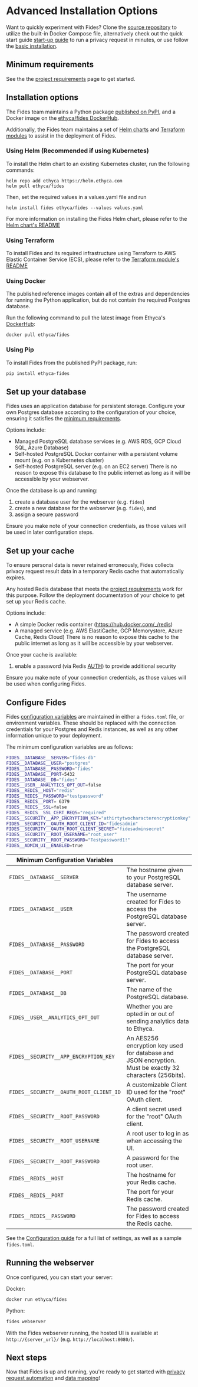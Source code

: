
# Advanced Installation Options

<Callout emoji="" type="info">Want to quickly experiment with Fides? Clone the [source repository](https://github.com/ethyca/fides) to utilize the built-in Docker Compose file, alternatively check out the quick start guide [start-up guide](/docs/dev-docs/get-started) to run a privacy request in minutes, or use follow the [basic installation](/docs/dev-docs/get-started/installation).</Callout>

## Minimum requirements
See the the [project requirements](/docs/dev-docs/get-started/requirements) page to get started.

## Installation options
The Fides team maintains a Python package [published on PyPI](https://pypi.org/project/fides/), and a Docker image on the [ethyca/fides DockerHub](https://hub.docker.com/r/ethyca/fides/tags).

Additionally, the Fides team maintains a set of [Helm charts](https://github.com/ethyca/fides-helm) and [Terraform modules](https://github.com/ethyca/fides-terraform) to assist in the deployment of Fides.

### Using Helm (Recommended if using Kubernetes)

To install the Helm chart to an existing Kubernetes cluster, run the following commands:

```
helm repo add ethyca https://helm.ethyca.com
helm pull ethyca/fides
```

Then, set the required values in a values.yaml file and run 

```
helm install fides ethyca/fides --values values.yaml
```

For more information on installing the Fides Helm chart, please refer to the [Helm chart's README](https://github.com/ethyca/fides-helm/blob/main/fides/README.md)

### Using Terraform

To install Fides and its required infrastructure using Terraform to AWS Elastic Container Service (ECS), please refer to the [Terraform module's README](https://github.com/ethyca/fides-terraform/blob/main/fides-aws-ecs/README.md)

### Using Docker
The published reference images contain all of the extras and dependencies for running the Python application, but do not contain the required Postgres database.

Run the following command to pull the latest image from Ethyca's [DockerHub](https://hub.docker.com/r/ethyca/fides):

```
docker pull ethyca/fides
```

### Using Pip
To install Fides from the published PyPI package, run:

```sh
pip install ethyca-fides
```

## Set up your database
Fides uses an application database for persistent storage. Configure your own Postgres database according to the configuration of your choice, ensuring it satisfies the [minimum requirements](/docs/dev-docs/get-started/requirements).

Options include:
* Managed PostgreSQL database services (e.g. AWS RDS, GCP Cloud SQL, Azure Database)
* Self-hosted PostgreSQL Docker container with a persistent volume mount (e.g. on a Kubernetes cluster)
* Self-hosted PostgreSQL server (e.g. on an EC2 server)
<Callout emoti="!"> There is no reason to expose this database to the public internet as long as it will be accessible by your webserver.</Callout>

Once the database is up and running:
1. create a database user for the webserver (e.g. `fides`)
2. create a new database for the webserver (e.g. `fides`), and
3. assign a secure password 

Ensure you make note of your connection credentials, as those values will be used in later configuration steps.


## Set up your cache
To ensure personal data is never retained erroneously, Fides collects privacy request result data in a temporary Redis cache that automatically expires.

Any hosted Redis database that meets the [project requirements](/docs/dev-docs/get-started/requirements) work for this purpose. Follow the deployment documentation of your choice to get set up your Redis cache.

Options include: 
* A simple Docker redis container (https://hub.docker.com/_/redis)
* A managed service (e.g. AWS ElastiCache, GCP Memorystore, Azure Cache, Redis Cloud)
<Callout emoti="!"> There is no reason to expose this cache to the public internet as long as it will be accessible by your webserver.</Callout>

Once your cache is available:
1. enable a password (via Redis [AUTH](https://redis.io/commands/auth/)) to provide additional security

Ensure you make note of your connection credentials, as those values will be used when configuring Fides.


## Configure Fides
Fides [configuration variables](/docs/dev-docs/configuration/configuration) are maintained in either a `fides.toml` file, or environment variables. These should be replaced with the connection credentials for your Postgres and Redis instances, as well as any other information unique to your deployment. 

The minimum configuration variables are as follows: 

```sh
FIDES__DATABASE__SERVER="fides-db"
FIDES__DATABASE__USER="postgres"
FIDES__DATABASE__PASSWORD="fides"
FIDES__DATABASE__PORT=5432
FIDES__DATABASE__DB="fides"
FIDES__USER__ANALYTICS_OPT_OUT=false
FIDES__REDIS__HOST="redis"
FIDES__REDIS__PASSWORD="testpassword"
FIDES__REDIS__PORT= 6379
FIDES__REDIS__SSL=false
FIDES__REDIS__SSL_CERT_REQS="required"
FIDES__SECURITY__APP_ENCRYPTION_KEY="athirtytwocharacterencryptionkey"
FIDES__SECURITY__OAUTH_ROOT_CLIENT_ID="fidesadmin"
FIDES__SECURITY__OAUTH_ROOT_CLIENT_SECRET="fidesadminsecret"
FIDES__SECURITY__ROOT_USERNAME="root_user"
FIDES__SECURITY__ROOT_PASSWORD="Testpassword1!"
FIDES__ADMIN_UI__ENABLED=true
```

| Minimum Configuration Variables | |
| --- | --- |
| `FIDES__DATABASE__SERVER` | The hostname given to your PostgreSQL database server.
| `FIDES__DATABASE__USER` | The username created for Fides to access the PostgreSQL database server.
| `FIDES__DATABASE__PASSWORD` |  The password created for Fides to access the PostgreSQL database server.
| `FIDES__DATABASE__PORT` | The port for your PostgreSQL database server.
| `FIDES__DATABASE__DB` | The name of the PostgreSQL database.
| `FIDES__USER__ANALYTICS_OPT_OUT` | Whether you are opted in or out of sending analytics data to Ethyca.
| `FIDES__SECURITY__APP_ENCRYPTION_KEY` | An AES256 encryption key used for database and JSON encryption. Must be exactly 32 characters (256bits).
| `FIDES__SECURITY__OAUTH_ROOT_CLIENT_ID` | A customizable Client ID used for the "root" OAuth client.
| `FIDES__SECURITY__ROOT_PASSWORD` | A client secret used for the "root" OAuth client.
| `FIDES__SECURITY__ROOT_USERNAME` | A root user to log in as when accessing the UI.
| `FIDES__SECURITY__ROOT_PASSWORD` | A password for the root user.
| `FIDES__REDIS__HOST` | The hostname for your Redis cache.
| `FIDES__REDIS__PORT` | The port for your Redis cache.
| `FIDES__REDIS__PASSWORD` | The password created for Fides to access the Redis cache.


See the [Configuration guide](/docs/dev-docs/configuration/configuration) for a full list of settings, as well as a sample `fides.toml`.

## Running the webserver
Once configured, you can start your server:

Docker: 
```sh
docker run ethyca/fides
```

Python:
```sh
fides webserver
```

With the Fides webserver running, the hosted UI is available at `http://{server_url}/` (e.g. `http://localhost:8080/`). 

## Next steps
Now that Fides is up and running, you're ready to get started with [privacy request automation](/docs/docs/tutorials/privacy-requests-get-started) and [data mapping](/docs/docs/tutorials/data-mapping-get-started)!
